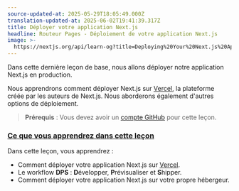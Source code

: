 ```yaml
---
source-updated-at: 2025-05-29T18:05:49.000Z
translation-updated-at: 2025-06-02T19:41:39.317Z
title: Déployer votre application Next.js
headline: Routeur Pages - Déploiement de votre application Next.js
image: >-
  https://nextjs.org/api/learn-og?title=Deploying%20Your%20Next.js%20App&amp;chapter=41
---
```


Dans cette dernière leçon de base, nous allons déployer notre application Next.js en production.

Nous apprendrons comment déployer Next.js sur [Vercel](https://vercel.com), la plateforme créée par les auteurs de Next.js. Nous aborderons également d'autres options de déploiement.

> **Prérequis** : Vous devez avoir un [compte GitHub](https://github.com/) pour cette leçon.

### [Ce que vous apprendrez dans cette leçon](#what-youll-learn-in-this-lesson)

Dans cette leçon, vous apprendrez :

*   Comment déployer votre application Next.js sur [Vercel](https://vercel.com).
*   Le workflow **DPS** : **D**évelopper, **P**révisualiser et **S**hipper.
*   Comment déployer votre application Next.js sur votre propre hébergeur.